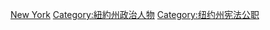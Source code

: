 [[Category:美國各州州務卿|New York]]
[[Category:紐約州政治人物|Category:紐約州政治人物]]
[[Category:纽约州宪法公职|Category:纽约州宪法公职]]